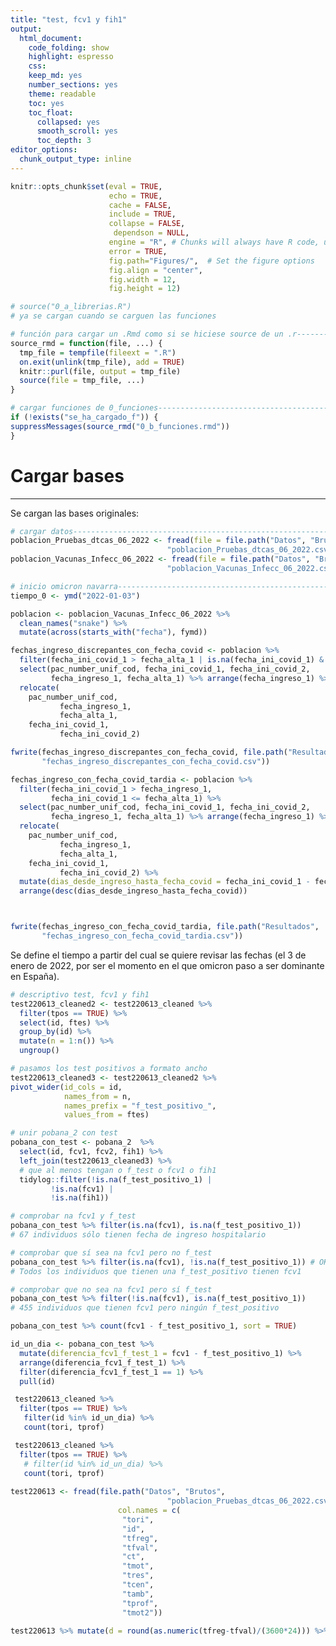 ```yaml
---
title: "test, fcv1 y fih1"
output: 
  html_document:
    code_folding: show
    highlight: espresso
    css: 
    keep_md: yes
    number_sections: yes
    theme: readable
    toc: yes  
    toc_float:
      collapsed: yes
      smooth_scroll: yes
      toc_depth: 3     
editor_options: 
  chunk_output_type: inline
---
```



```r
knitr::opts_chunk$set(eval = TRUE, 
                      echo = TRUE, 
                      cache = FALSE,
                      include = TRUE,
                      collapse = FALSE,
                       dependson = NULL,
                      engine = "R", # Chunks will always have R code, unless noted
                      error = TRUE,
                      fig.path="Figures/",  # Set the figure options
                      fig.align = "center", 
                      fig.width = 12,
                      fig.height = 12)
```

```r
# source("0_a_librerias.R")
# ya se cargan cuando se carguen las funciones

```

```r
# función para cargar un .Rmd como si se hiciese source de un .r---------------
source_rmd = function(file, ...) {
  tmp_file = tempfile(fileext = ".R")
  on.exit(unlink(tmp_file), add = TRUE)
  knitr::purl(file, output = tmp_file)
  source(file = tmp_file, ...)
}

```

```r
# cargar funciones de 0_funciones----------------------------------------------
if (!exists("se_ha_cargado_f")) {
suppressMessages(source_rmd("0_b_funciones.rmd"))
}

```

# Cargar bases

***

Se cargan las bases originales: 

```r
# cargar datos-----------------------------------------------------------------
poblacion_Pruebas_dtcas_06_2022 <- fread(file = file.path("Datos", "Brutos",
                                   "poblacion_Pruebas_dtcas_06_2022.csv"))
poblacion_Vacunas_Infecc_06_2022 <- fread(file = file.path("Datos", "Brutos", 
                                   "poblacion_Vacunas_Infecc_06_2022.csv"))

```

```r
# inicio omicron navarra-------------------------------------------------------
tiempo_0 <- ymd("2022-01-03")

```

```r
poblacion <- poblacion_Vacunas_Infecc_06_2022 %>% 
  clean_names("snake") %>% 
  mutate(across(starts_with("fecha"), fymd))

fechas_ingreso_discrepantes_con_fecha_covid <- poblacion %>% 
  filter(fecha_ini_covid_1 > fecha_alta_1 | is.na(fecha_ini_covid_1) & !is.na(fecha_ingreso_1)) %>% 
  select(pac_number_unif_cod, fecha_ini_covid_1, fecha_ini_covid_2, 
         fecha_ingreso_1, fecha_alta_1) %>% arrange(fecha_ingreso_1) %>%
  relocate(
    pac_number_unif_cod,
           fecha_ingreso_1,
           fecha_alta_1,
    fecha_ini_covid_1,
           fecha_ini_covid_2)

fwrite(fechas_ingreso_discrepantes_con_fecha_covid, file.path("Resultados", 
       "fechas_ingreso_discrepantes_con_fecha_covid.csv"))

```

```r
fechas_ingreso_con_fecha_covid_tardia <- poblacion %>% 
  filter(fecha_ini_covid_1 > fecha_ingreso_1,
         fecha_ini_covid_1 <= fecha_alta_1) %>% 
  select(pac_number_unif_cod, fecha_ini_covid_1, fecha_ini_covid_2, 
         fecha_ingreso_1, fecha_alta_1) %>% arrange(fecha_ingreso_1) %>%
  relocate(
    pac_number_unif_cod,
           fecha_ingreso_1,
           fecha_alta_1,
    fecha_ini_covid_1,
           fecha_ini_covid_2) %>% 
  mutate(dias_desde_ingreso_hasta_fecha_covid = fecha_ini_covid_1 - fecha_ingreso_1) %>% 
  arrange(desc(dias_desde_ingreso_hasta_fecha_covid))



fwrite(fechas_ingreso_con_fecha_covid_tardia, file.path("Resultados", 
       "fechas_ingreso_con_fecha_covid_tardia.csv"))

```




Se define el tiempo a partir del cual se quiere revisar las fechas (el 3 de enero de 2022, por ser el momento en el que omicron paso a ser dominante en España).




```r
# descriptivo test, fcv1 y fih1
test220613_cleaned2 <- test220613_cleaned %>% 
  filter(tpos == TRUE) %>% 
  select(id, ftes) %>%
  group_by(id) %>% 
  mutate(n = 1:n()) %>% 
  ungroup()

# pasamos los test positivos a formato ancho
test220613_cleaned3 <- test220613_cleaned2 %>%   
pivot_wider(id_cols = id,
            names_from = n,
            names_prefix = "f_test_positivo_",
            values_from = ftes)

# unir pobana_2 con test
pobana_con_test <- pobana_2  %>% 
  select(id, fcv1, fcv2, fih1) %>%
  left_join(test220613_cleaned3) %>% 
  # que al menos tengan o f_test o fcv1 o fih1
  tidylog::filter(!is.na(f_test_positivo_1) | 
         !is.na(fcv1) |
         !is.na(fih1))

# comprobar na fcv1 y f_test
pobana_con_test %>% filter(is.na(fcv1), is.na(f_test_positivo_1))
# 67 individuos sólo tienen fecha de ingreso hospitalario

# comprobar que sí sea na fcv1 pero no f_test
pobana_con_test %>% filter(is.na(fcv1), !is.na(f_test_positivo_1)) # OK
# Todos los individuos que tienen una f_test_positivo tienen fcv1

# comprobar que no sea na fcv1 pero sí f_test
pobana_con_test %>% filter(!is.na(fcv1), is.na(f_test_positivo_1))
# 455 individuos que tienen fcv1 pero ningún f_test_positivo

pobana_con_test %>% count(fcv1 - f_test_positivo_1, sort = TRUE)

id_un_dia <- pobana_con_test %>% 
  mutate(diferencia_fcv1_f_test_1 = fcv1 - f_test_positivo_1) %>%
  arrange(diferencia_fcv1_f_test_1) %>% 
  filter(diferencia_fcv1_f_test_1 == 1) %>% 
  pull(id)

 test220613_cleaned %>% 
  filter(tpos == TRUE) %>% 
   filter(id %in% id_un_dia) %>% 
   count(tori, tprof)

 test220613_cleaned %>% 
  filter(tpos == TRUE) %>% 
   # filter(id %in% id_un_dia) %>% 
   count(tori, tprof)
 
test220613 <- fread(file.path("Datos", "Brutos",
                                   "poblacion_Pruebas_dtcas_06_2022.csv"),
                        col.names = c(
                         "tori",
                         "id",
                         "tfreg",
                         "tfval",
                         "ct",
                         "tmot",
                         "tres",
                         "tcen",
                         "tamb",
                         "tprof",
                         "tmot2"))
  
test220613 %>% mutate(d = round(as.numeric(tfreg-tfval)/(3600*24))) %>% count(d)

```


